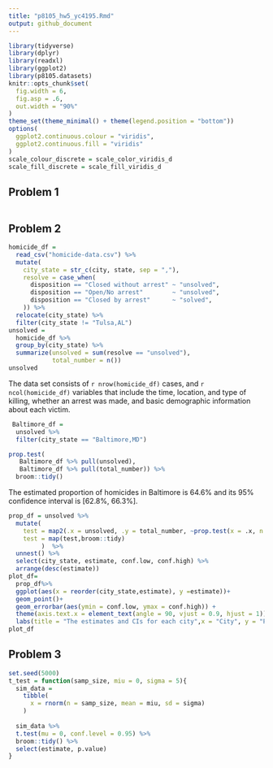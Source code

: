 ```yaml
---
title: "p8105_hw5_yc4195.Rmd"
output: github_document
---
```


```r
library(tidyverse)
library(dplyr)
library(readxl)
library(ggplot2)
library(p8105.datasets)
knitr::opts_chunk$set(
  fig.width = 6,
  fig.asp = .6,
  out.width = "90%"
)
theme_set(theme_minimal() + theme(legend.position = "bottom"))
options(
  ggplot2.continuous.colour = "viridis",
  ggplot2.continuous.fill = "viridis"
)
scale_colour_discrete = scale_color_viridis_d
scale_fill_discrete = scale_fill_viridis_d
```

## Problem 1

```r

```

## Problem 2

```r
homicide_df = 
  read_csv("homicide-data.csv") %>% 
  mutate(
    city_state = str_c(city, state, sep = ","),
    resolve = case_when(
      disposition == "Closed without arrest" ~ "unsolved",
      disposition == "Open/No arrest"        ~ "unsolved",
      disposition == "Closed by arrest"      ~ "solved",
    )) %>% 
  relocate(city_state) %>% 
  filter(city_state != "Tulsa,AL")
unsolved = 
  homicide_df %>% 
  group_by(city_state) %>% 
  summarize(unsolved = sum(resolve == "unsolved"),
            total_number = n()) 
unsolved
```
The data set consists of `r nrow(homicide_df)` cases, and `r ncol(homicide_df)`  variables that include the time, location, and type of killing, whether an arrest was made, and basic demographic information about each victim.

```r
 Baltimore_df =
  unsolved %>% 
  filter(city_state == "Baltimore,MD")

prop.test(
   Baltimore_df %>% pull(unsolved), 
   Baltimore_df %>% pull(total_number)) %>% 
  broom::tidy()

```
The estimated proportion of homicides in Baltimore is 64.6% and its 95% confidence interval is [62.8%, 66.3%].

```r
prop_df = unsolved %>% 
  mutate(
    test = map2(.x = unsolved, .y = total_number, ~prop.test(x = .x, n = .y)),
    test = map(test,broom::tidy)
         )  %>% 
  unnest() %>% 
  select(city_state, estimate, conf.low, conf.high) %>%
  arrange(desc(estimate))
plot_df=
  prop_df%>% 
  ggplot(aes(x = reorder(city_state,estimate), y =estimate))+
  geom_point()+
  geom_errorbar(aes(ymin = conf.low, ymax = conf.high)) + 
  theme(axis.text.x = element_text(angle = 90, vjust = 0.9, hjust = 1))+
  labs(title = "The estimates and CIs for each city",x = "City", y = "Proportions of unsolved homicides")
plot_df
```

## Problem 3

```r
set.seed(5000)
t_test = function(samp_size, miu = 0, sigma = 5){
  sim_data = 
    tibble(
      x = rnorm(n = samp_size, mean = miu, sd = sigma)
    )
  
  sim_data %>%
  t.test(mu = 0, conf.level = 0.95) %>%
  broom::tidy() %>% 
  select(estimate, p.value)
}
```
